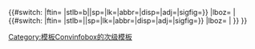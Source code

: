 <includeonly>{{#switch:{{{4}}}{{{6}}}
|ftin={{convert|{{{1}}}|{{{2}}}|in|{{{7|}}}|sp={{{sp|}}}|lk={{{lk|off}}}|abbr={{{abbr|off}}}|disp={{{disp|}}}|adj={{{adj|}}}|sigfig={{{sigfig|}}}}}
|stlb={{convert|{{{1}}}|{{{2}}}|l{{#ifexpr:{{{5}}}>=14|b stl}}b|{{{7|}}}|sp={{{sp|}}}|lk={{{lk|off}}}|abbr={{{abbr|off}}}|disp={{{disp|}}}|adj={{{adj|}}}|sigfig={{{sigfig|}}}}}
|lboz={{convert|{{{1}}}|{{{2}}}|oz|{{{7|}}}|sp={{{sp|}}}|lk={{{lk|off}}}|abbr={{{abbr|off}}}|disp={{{disp|}}}|adj={{{adj|}}}|sigfig={{{sigfig|}}}}}
|{{#switch:{{{2}}}{{{4}}}
|ftin={{convert|{{{1}}}|ft|0|in|{{{6}}}|{{{7|}}}|sp={{{sp|}}}|lk={{{lk|off}}}|abbr={{{abbr|off}}}|disp={{{disp|}}}|adj={{{adj|}}}|sigfig={{{sigfig|}}}}}
|stlb={{convert|{{{1}}}|st|0|lb|{{#ifeq:{{{6}}}|kg|kg lb|{{{6}}}}}|{{{7|}}}|sp={{{sp|}}}|lk={{{lk|off}}}|abbr={{{abbr|off}}}|disp={{{disp|}}}|adj={{{adj|}}}|sigfig={{{sigfig|}}}}}
|lboz={{convert|{{{1}}}|lb|0|oz|{{{6}}}|{{{7|}}}|sp={{{sp|}}}|lk={{{lk|off}}}|abbr={{{abbr|off}}}|disp={{{disp|}}}|adj={{{adj|}}}|sigfig={{{sigfig|}}}}}
|{{convert|{{{1}}}|{{{2}}}|{{{4}}} {{{6}}}|{{{7|}}}|sp={{{sp|}}}|lk={{{lk|off}}}|abbr={{{abbr|off}}}|disp={{{disp|}}}|adj={{{adj|}}}|sigfig={{{sigfig|}}}}}
}}
}}</includeonly><noinclude><!-- currently more or less ignoring {{{5}}} -->
[[Category:模板Convinfobox的次级模板]]
</noinclude>